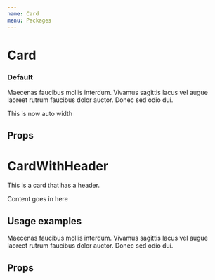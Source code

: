 ```yaml
---
name: Card
menu: Packages
---
```



# Card
<PackageMetadata pkg={pkg}/>

### Default
<Playground>
<Card>
  <div>
  <p>Maecenas faucibus mollis interdum. Vivamus sagittis lacus vel
  augue laoreet rutrum faucibus dolor auctor. Donec sed odio dui.</p>
    <ButtonPrimary text="Do action!" />
    <ButtonSecondary text="Cancel Action!" />
</div>
</Card>
</Playground>


<Playground>
<Card fullWidth={false}>
  <div>
    <p>This is now auto width</p>
  </div>
</Card>
</Playground>


## Props

<Props of={Card} />

# CardWithHeader

This is a card that has a header.

<CardWithHeader header="Give the card header">
<p>Content goes in here</p>
</CardWithHeader>

## Usage examples

<Playground>
<CardWithHeader header="Give the card header" >
    <div>
        <p>Maecenas faucibus mollis interdum.
        Vivamus sagittis lacus vel augue laoreet rutrum faucibus dolor auctor.
        Donec sed odio dui.
        </p>
        <ButtonPrimary text="Do action!" />
        <ButtonSecondary text="Cancel Action!" />
    </div>
</CardWithHeader>
</Playground>

## Props

<Props of={CardWithHeader} />

